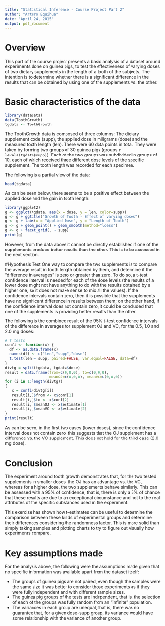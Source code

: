 ```yaml
---
title: "Statistical Inference - Course Project Part 2"
author: "Arturo Equihua"
date: "April 24, 2015"
output: pdf_document
---
```

# Overview
This part of the course project presents a basic analysis of a dataset around experiments done on guinea pigs, to test the effectiveness of varying doses of two dietary supplements in the length of a tooth of the subjects. The intention is to determine whether there is a significant difference in the results that can be obtained by using one of the supplements vs. the other.

# Basic characteristics of the data
```r
library(datasets)
data(ToothGrowth)
tgdata <- ToothGrowth
```

The ToothGrowth data is composed of three columns: The dietary supplement code (supp), the applied dose in miligrams (dose) and the measured tooth length (len). There were 60 data points in total. They were taken by forming two groups of 30 guinea pigs (groups `r levels(tgdata$supp)`). Each of the two groups was subdivided in groups of 10, each of which received three different dose levels of the specific supplement. The tooth length was recorded for each specimen.

The following is a partial view of the data:

```r
head(tgdata)
```

As can be seen below, there seems to be a positive effect between the applied dose and the gain in tooth length:

```r
library(ggplot2)
g <- ggplot(tgdata, aes(x = dose, y = len, color=supp)) 
g <- g + ggtitle("Growth of Tooth - Effect of varying doses")
g <- g + labs(x = "Applied Dose", y = "Length of Tooth")
g <- g + geom_point() + geom_smooth(method="loess")
g <- g + facet_grid(. ~ supp)
print(g)
```

However, from the data above it cannot be directly established if one of the supplements produce better results than the other. This is to be assessed in the next section.

#Hypothesis Test
One way to compare the two supplements is to compare the average result in tooth length obtained by them, and determine if the "difference in averages" is zero or greater than zero. To do so, a t-test confidence interval is needed for each of the dose levels (the results of a lower dose might not have anything to do with the results obtained by a higher one, so it does not make sense to mix all the values).  If the confidence intervals contain zero, then it is possible that the supplements have no significant difference in results between them; on the other hand, if the confidence interval does not contain zero, it could be concluded that one of the supplements is providing better results than the other.

The following is the combined result of the 95% t-test confidence intervals of the difference in averages for supplement OJ and VC, for the 0.5, 1.0 and 2.0 mg doses:

```r
# T tests
confi <- function(x) {
  df <- as.data.frame(x)
  names(df) <- c("len","supp","dose")
  t.test(len ~ supp, paired=FALSE, var.equal=FALSE, data=df)
}
divtg = split(tgdata, tgdata$dose)
result = data.frame(from=c(0,0,0), to=c(0,0,0), 
                    meanOJ=c(0,0,0), meanVC=c(0,0,0))
for (i in 1:length(divtg))
{
   x = confi(divtg[i])
   result[i,]$from <- x$conf[1]
   result[i,]$to <- x$conf[2]
   result[i,]$meanOJ <- x$estimate[1]
   result[i,]$meanVC <- x$estimate[2]
}
print(result)
```

As can be seen, in the first two cases (lower doses), since the confidence interval does not contain zero, this suggests that the OJ supplement has a difference vs. the VC supplement. This does not hold for the third case (2.0 mg dose).

# Conclusion
The experiment around tooth growth demonstrates that, for the two tested supplements in smaller doses, the OJ has an advantage vs. the VC, whereas for a higher dose, the two supplements behave similarly. This can be assessed with a 95% of confidence, that is, there is only a 5% of chance that these results are due to an exceptional circumstance and not to the real attributes of the specific substances used in the experiment.

This exercise has shown how t-estimates can be useful to determine the comparison between these kinds of experimental groups and determine their differences considering the randomness factor. This is more solid than simply taking samples and plotting charts to try to figure out visually how experiments compare. 

# Key assumptions made
For the analysis above, the following were the assumptions made given that no specific information was available apart from the dataset itself:

* The groups of guinea pigs are not paired, even though the samples were the same size it was better to consider those experiments as if they were fully independent and with different sample sizes.
* The guinea pig groups of the tests are independent, that is, the selection of each of the groups was fully random from an "infinite" population.
* The variances in each group are unequal, that is, there was no guarantee that, for a given dose-supp group, its variance would have some relationship with the variance of another group.


